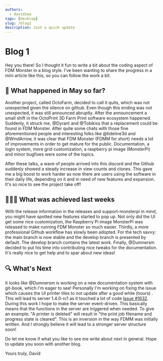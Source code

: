 ```yaml
---
authors:
  - davidzwa
tags: [devblog]
slug: /blog1
description: Just a quick update
---
```


# Blog 1

Hey you there! So I thought it fun to write a bit about the coding aspect of FDM Monster in a blog style. I've been wanting to share the progress in a mini article like this, so you can follow the work a bit.

## 📆 What happened in May so far?

Another project, called OctoFarm, decided to call it quits, which was not unexpected given the silence on github. Even though this ending was not unexpected, it was still announced abruptly. After the announcement a small shift in the OctoPrint 3D Farm Print software ecosystem happened. Suddenly, it struck me, @Dyrant  and @Tobikiss that a replacement could be found in FDM Monster. After quite some chats with those fine aforementioned people and interesting folks like @tideline3d and @WindArrow, it was clear that FDM Monster (FDMM for short) needs a lot of improvements in order to get mature for the public. Documentation, a login system, more grid customization, a raspberry pi image (MonsterPi) and minor bugfixes were some of the topics.

After these talks, a wave of people arrived into this discord and the Github suddenly showed a steady increase in view counts and clones. This gave me a big boost to work harder as now there are users using the software in their daily life, depending on it and in need of new features and expansion. It's so nice to see the project take off!

<!--truncate-->

## 🏃🏼‍♂️ What was achieved last weeks

With the release information in the ⁠releases and ⁠support-monsterpi in mind, you might have spotted new features started to pop up. Not only did the UI get some nice customization, the Raspberry Pi image MonsterPi was released to make running FDM Monster so much easier. Thirdly, a more professional Github workflow has slowly been adopted. For the tech savvy: the main branch is now stable and the develop branch is presented by default. The develop branch contains the latest work.
Finally, @Dumnersm decided to put his time into contributing nice tweaks for the documentation. It's really nice to get help and to spar about new ideas!

## 🔍 What's Next

It looks like @Dumnersm  is working on a new documentation system with git-book, which I'm eager to see! Personally I'm working on fixing the issue which causes the UI printer tiles to not update after a good while (hours) . This will lead to server 1.4.0-rc1 as it touched a lot of code [Issue #1632](https://github.com/fdm-monster/fdm-monster/issues/1632). During this work I hope to make the server event-driven. This basically means that the functions in the server are triggered when needed. To give an example: "A printer is deleted" will result in "the print job filename and progress state is cleared". This is an inversion in the way FDMM was initially written. And I strongly believe it will lead to a stronger server structure soon!

Do let me know if what you like to see me write about next in  ⁠general. Hope to update you soon with another blog.

Yours truly,
David
